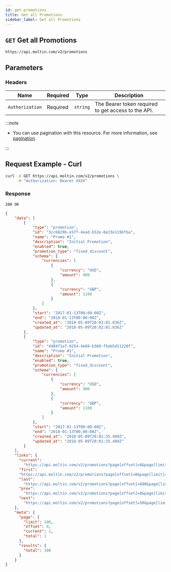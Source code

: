 ```yaml
---
id: get-promotions
title: Get all Promotions
sidebar_label: Get all Promotions
---
```


## `GET` Get all Promotions

```http
https://api.moltin.com/v2/promotions
```

## Parameters

### Headers

| Name | Required | Type | Description |
| --- | --- | --- | --- |
| `Authorization` | Required | `string` | The Bearer token required to get access to the API. |

:::note

* You can use pagination with this resource. For more information, see [pagination](../basics/pagination.md).

:::

## Request Example - Curl

```bash
curl -X GET https://api.moltin.com/v2/promotions \
     -H "Authorization: Bearer XXXX"

```

### Response

`200 OK`

```json
{
    "data": [
        {
            "type": "promotion",
            "id": "3cc6829b-e57f-4ead-b52e-8e23e119bfba",
            "name": "Promo #1",
            "description": "Initial Promotion",
            "enabled": true,
            "promotion_type": "fixed_discount",
            "schema": {
                "currencies": [
                    {
                        "currency": "USD",
                        "amount": 900
                    },
                    {
                        "currency": "GBP",
                        "amount": 1100
                    }
                ]
            },
            "start": "2017-01-13T00:00:00Z",
            "end": "2018-01-13T00:00:00Z",
            "created_at": "2018-05-09T20:02:01.036Z",
            "updated_at": "2018-05-09T20:02:01.036Z"
        },
        {
            "type": "promotion",
            "id": "4d04f1e7-9254-4e68-b360-f5eb5d11220f",
            "name": "Promo #1",
            "description": "Initial Promotion",
            "enabled": true,
            "promotion_type": "fixed_discount",
            "schema": {
                "currencies": [
                    {
                        "currency": "USD",
                        "amount": 900
                    },
                    {
                        "currency": "GBP",
                        "amount": 1100
                    }
                ]
            },
            "start": "2017-01-13T00:00:00Z",
            "end": "2018-01-13T00:00:00Z",
            "created_at": "2018-05-09T20:01:35.409Z",
            "updated_at": "2018-05-09T20:01:35.409Z"
        }
    ],
    "links": {
      "current":
        "https://api.moltin.com/v2/promotions?page[offset]=0&page[limit]=50&filter=",
      "first":
      "https://api.moltin.com/v2/promotions?page[offset]=0&page[limit]=50&filter=",
      "last":
        "https://api.moltin.com/v2/promotions?page[offset]=600&page[limit]=50&filter=",
      "prev":
        "https://api.moltin.com/v2/promotions?page[offset]=0&page[limit]=50&filter=",
      "next":
        "https://api.moltin.com/v2/promotions?page[offset]=50&page[limit]=50&filter="
    },
    "meta": {
      "page": {
        "limit": 100,
        "offset": 0,
        "current": 1,
        "total": 1
      },
      "results": {
        "total": 100
      }
    }
}
```
